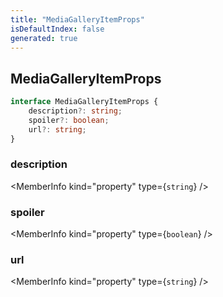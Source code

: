 ```yaml
---
title: "MediaGalleryItemProps"
isDefaultIndex: false
generated: true
---
```



<!-- This file was generated from the CommandKit source. Do not modify. Instead, re-run the "docgen" script -->


## MediaGalleryItemProps

<GenerationInfo sourceFile="packages/commandkit/src/components/v2/media-gallery.ts" sourceLine="22" packageName="commandkit" />



```ts title="Signature"
interface MediaGalleryItemProps {
    description?: string;
    spoiler?: boolean;
    url?: string;
}
```

<div className="members-wrapper">

### description

<MemberInfo kind="property" type={`string`}   />


### spoiler

<MemberInfo kind="property" type={`boolean`}   />


### url

<MemberInfo kind="property" type={`string`}   />




</div>

